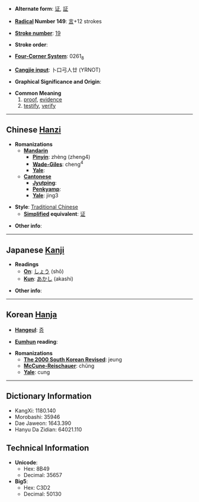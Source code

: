 * '''Alternate form''': [[证]], [[証]]

* '''[[Wiktionary:Chinese radical index| Radical]] Number 149''': [[Wiktionary:Chinese radical index 言|言]]+12 strokes

* '''[[Wiktionary:Chinese total strokes index|Stroke number]]''': [[Wiktionary:Chinese total strokes index 19|19]]

* '''Stroke order''': 

* '''[[Wiktionary:Chinese four corner index|Four-Corner System]]''': 0261<sub>8</sub>

* '''[[Wiktionary:Chinese Cangjie index|Cangjie input]]''': 卜口弓人廿 (YRNOT)

* '''Graphical Significance and Origin''': 

* '''Common Meaning'''
*#[[proof]], [[evidence]]
*# [[testify]], [[verify]]

----

== Chinese [[Hanzi]] ==

* '''Romanizations'''
** '''[[Mandarin]]'''
*** '''[[Pinyin]]''': zhèng (zheng4)
*** '''[[Wade-Giles]]''': cheng<sup>4</sup>
*** '''[[Yale]]''': 
** '''[[Cantonese]]'''
*** '''[[Jyutping]]''':
*** '''[[Penkyamp]]''': 
*** '''[[Yale]]''': jing3

* '''Style''': [[Traditional Chinese]] 
** '''[[Simplified Chinese|Simplified]] equivalent''': [[证]]

* '''Other info''': 

----

== Japanese [[Kanji]] ==

* '''Readings'''
** '''[[On]]''': [[しょう]] (shō)
** '''[[Kun]]''': [[あかし]] (akashi)

* '''Other info''':  

----

== Korean [[Hanja]] ==

* '''[[Hangeul]]''': [[증]]

* '''[[Eumhun]] reading''': 

* '''Romanizations'''
** '''[[The 2000 South Korean Revised Romanization|The 2000 South Korean Revised]]''': jeung
** '''[[McCune-Reischauer]]''': chŭng
** '''[[Yale]]''': cung

----

== Dictionary Information ==

* KangXi: 1180.140
* Morobashi: 35946
* Dae Jaweon: 1643.390
* Hanyu Da Zidian: 64021.110

== Technical Information ==

* '''Unicode''':
** Hex: 8B49
** Decimal: 35657
* '''Big5''':
** Hex: C3D2
** Decimal: 50130